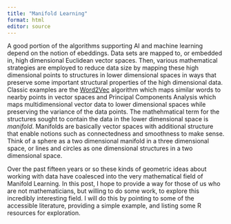 ```yaml
---
title: "Manifold Learning"
format: html
editor: source
---
```


A good portion of the algorithms supporting AI and machine learning depend on the notion of ebeddings. Data sets are mapped to, or embedded in, high dimensional Euclidean vector spaces. Then, various mathematical strategies are employed to reduce data size by mapping these high dimensional points to structures in lower dimensional spaces in ways that preserve some important structural properties of the high dimensional data. Classic examples are the [Word2Vec](https://en.wikipedia.org/wiki/Word2vec) algorithm which maps similar words to nearby points in vector spaces and  Principal Components Analysis which maps multidimensional vector data to lower dimensional spaces while preserving the variance of the data points. The mathehmatical term for the structures sought to contain the data in the lower dimensional space is *manifold*. Manifolds are basically vector spaces with additional structure that enable notions such as connectedness and smoothness to make sense. Think of a sphere as a two dimensional manifold in a three dimensional space, or lines and circles as one dimensional structures in a two dimensional space.

Over the past fifteen years or so these kinds of geometric ideas about working with data have coalesced into the very mathematical field of Manifold Learning. In this post, I hope to provide a way for those of us who are not mathematicians, but willing to do some work, to explore this incredibly interesting field. I will do this by pointing to some of the accessible literature, providing a simple example, and listing some R resources for exploration.

